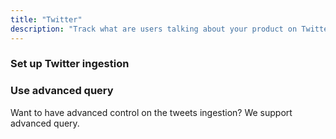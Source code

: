 ```yaml
---
title: "Twitter"
description: "Track what are users talking about your product on Twitter"
---
```


### Set up Twitter ingestion

### Use advanced query

Want to have advanced control on the tweets ingestion? We support advanced query.
